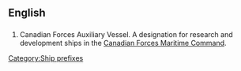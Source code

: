 {{wikipedia|Ship prefix}}
==English==
==={{initialism}}===
{{infl|en|Initialism}}
#Canadian Forces Auxiliary Vessel. A designation for research and development ships in the [[w:Canadian Forces Maritime Command|Canadian Forces Maritime Command]].

[[Category:Ship prefixes]]